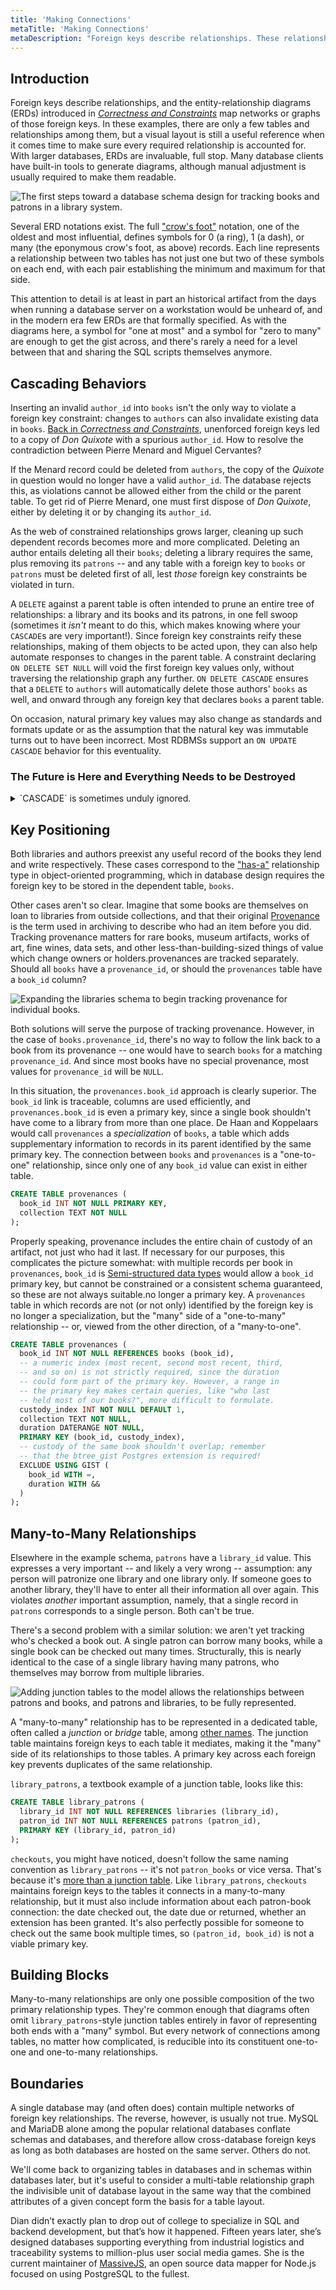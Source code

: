 ```yaml
---
title: 'Making Connections'
metaTitle: 'Making Connections'
metaDescription: "Foreign keys describe relationships. These relationships, and clusters of relationships, in turn define the structure of the database."
---
```

## Introduction

Foreign keys describe relationships, and the entity-relationship diagrams (ERDs) introduced in *[Correctness and Constraints](correctness-constraints#on-the-database-foreign-keys)* map networks or graphs of those foreign keys. In these examples, there are only a few tables and relationships among them, but a visual layout is still a useful reference when it comes time to make sure every required relationship is accounted for. With larger databases, ERDs are invaluable, full stop. Many database clients have built-in tools to generate diagrams, although manual adjustment is usually required to make them readable.

![The first steps toward a database schema design for tracking books and patrons in a library system.](/content/modeling/libraries-initial.png)

Several ERD notations exist. The full ["crow's foot"](http://www2.cs.uregina.ca/~bernatja/crowsfoot.html) notation, one of the oldest and most influential, defines symbols for 0 (a ring), 1 (a dash), or many (the eponymous crow's foot, as above) records. Each line represents a relationship between two tables has not just one but two of these symbols on each end, with each pair establishing the minimum and maximum for that side.

This attention to detail is at least in part an historical artifact from the days when running a database server on a workstation would be unheard of, and in the modern era few ERDs are that formally specified. As with the diagrams here, a symbol for "one at most" and a symbol for "zero to many" are enough to get the gist across, and there's rarely a need for a level between that and sharing the SQL scripts themselves anymore.

## Cascading Behaviors

Inserting an invalid `author_id` into `books` isn't the only way to violate a foreign key constraint: changes to `authors` can also invalidate existing data in `books`. [Back in *Correctness and Constraints*](correctness-constraints#on-the-database-foreign-keys), unenforced foreign keys led to a copy of *Don Quixote* with a spurious `author_id`. How to resolve the contradiction between Pierre Menard and Miguel Cervantes?

If the Menard record could be deleted from `authors`, the copy of the *Quixote* in question would no longer have a valid `author_id`. The database rejects this, as violations cannot be allowed either from the child or the parent table. To get rid of Pierre Menard, one must first dispose of *Don Quixote*, either by deleting it or by changing its `author_id`.

As the web of constrained relationships grows larger, cleaning up such dependent records becomes more and more complicated. Deleting an author entails deleting all their `books`; deleting a library requires the same, plus removing its `patrons` -- and any table with a foreign key to `books` or `patrons` must be deleted first of all, lest *those* foreign key constraints be violated in turn.

A `DELETE` against a parent table is often intended to prune an entire tree of relationships: a library and its books and its patrons, in one fell swoop (sometimes it *isn't* meant to do this, which makes knowing where your `CASCADE`s are very important!). Since foreign key constraints reify these relationships, making of them objects to be acted upon, they can also help automate responses to changes in the parent table. A constraint declaring `ON DELETE SET NULL` will void the first foreign key values only, without traversing the relationship graph any further. `ON DELETE CASCADE` ensures that a `DELETE` to `authors` will automatically delete those authors' `books` as well, and onward through any foreign key that declares `books` a parent table.

On occasion, natural primary key values may also change as standards and formats update or as the assumption that the natural key was immutable turns out to have been incorrect. Most RDBMSs support an `ON UPDATE CASCADE` behavior for this eventuality.

### The Future is Here and Everything Needs to be Destroyed

<details>
<summary>
`CASCADE` is sometimes unduly ignored.
</summary>

Even if real `libraries` or `authors` are never supposed to be deleted (only deactivated, or "soft-deleted"), both automated and manual tests often require a fresh, empty database up front or even for each individual test. Dropping and recreating the database breaks connections, requires elevated permissions, and is the slowest possible solution to boot.

The usual recourse is a "teardown" function or script which deletes anything previous tests might have inserted into the database, table by table. Without `CASCADE` directives, these deletions must be arranged carefully in a [topological sort order](https://en.wikipedia.org/wiki/Topological_sorting) around the relationship graph to avoid ever violating a foreign key constraint. With `CASCADE`s, teardown mostly takes care of itself once you delete records at the center of each of the database's various relationship graphs.
</details>

## Key Positioning

Both libraries and authors preexist any useful record of the books they lend and write respectively. These cases correspond to the ["has-a"](https://en.wikipedia.org/wiki/Has-a) relationship type in object-oriented programming, which in database design requires the foreign key to be stored in the dependent table, `books`.

Other cases aren't so clear. Imagine that some books are themselves on loan to libraries from outside collections, and that their original <footnote><note><a href="https://en.wikipedia.org/wiki/Provenance">Provenance</a> is the term used in archiving to describe who had an item before you did. Tracking provenance matters for rare books, museum artifacts, works of art, fine wines, data sets, and other less-than-building-sized things of value which change owners or holders.</note><text>provenances</text></footnote> are tracked separately. Should all `books` have a `provenance_id`, or should the `provenances` table have a `book_id` column?

![Expanding the libraries schema to begin tracking provenance for individual books.](/content/modeling/libraries-provenances.png)

Both solutions will serve the purpose of tracking provenance. However, in the case of `books.provenance_id`, there's no way to follow the link back to a book from its provenance -- one would have to search `books` for a matching `provenance_id`. And since most books have no special provenance, most values for `provenance_id` will be `NULL`.

In this situation, the `provenances.book_id` approach is clearly superior. The `book_id` link is traceable, columns are used efficiently, and `provenances.book_id` is even a primary key, since a single book shouldn't have come to a library from more than one place. De Haan and Koppelaars would call `provenances` a *specialization* of `books`, a table which adds supplementary information to records in its parent identified by the same primary key. The connection between `books` and `provenances` is a "one-to-one" relationship, since only one of any `book_id` value can exist in either table.

```sql
CREATE TABLE provenances (
  book_id INT NOT NULL PRIMARY KEY,
  collection TEXT NOT NULL
);
```

Properly speaking, provenance includes the entire chain of custody of an artifact, not just who had it last. If necessary for our purposes, this complicates the picture somewhat: with multiple records per book in `provenances`, `book_id` is <footnote><note>[Semi-structured data types](tables-tuples-types#semi-structured-data-types) would allow a `book_id` primary key, but cannot be constrained or a consistent schema guaranteed, so these are not always suitable.</note><text>no longer a primary key</text></footnote>. A `provenances` table in which records are not (or not only) identified by the foreign key is no longer a specialization, but the "many" side of a "one-to-many" relationship -- or, viewed from the other direction, of a "many-to-one".

```sql
CREATE TABLE provenances (
  book_id INT NOT NULL REFERENCES books (book_id),
  -- a numeric index (most recent, second most recent, third,
  -- and so on) is not strictly required, since the duration
  -- could form part of the primary key. However, a range in
  -- the primary key makes certain queries, like "who last
  -- held most of our books?", more difficult to formulate.
  custody_index INT NOT NULL DEFAULT 1,
  collection TEXT NOT NULL,
  duration DATERANGE NOT NULL,
  PRIMARY KEY (book_id, custody_index),
  -- custody of the same book shouldn't overlap; remember
  -- that the btree_gist Postgres extension is required!
  EXCLUDE USING GIST (
    book_id WITH =,
    duration WITH &&
  )
);
```

## Many-to-Many Relationships

Elsewhere in the example schema, `patrons` have a `library_id` value. This expresses a very important -- and likely a very wrong -- assumption: any person will patronize one library and one library only. If someone goes to another library, they'll have to enter all their information all over again. This violates *another* important assumption, namely, that a single record in `patrons` corresponds to a single person. Both can't be true.

There's a second problem with a similar solution: we aren't yet tracking who's checked a book out. A single patron can borrow many books, while a single book can be checked out many times. Structurally, this is nearly identical to the case of a single library having many patrons, who themselves may borrow from multiple libraries.

![Adding junction tables to the model allows the relationships between patrons and books, and patrons and libraries, to be fully represented.](/content/modeling/libraries-full.png)

A "many-to-many" relationship has to be represented in a dedicated table, often called a *junction* or *bridge* table, among [other names](https://en.wikipedia.org/wiki/Associative_entity). The junction table maintains foreign keys to each table it mediates, making it the "many" side of its relationships to those tables. A primary key across each foreign key prevents duplicates of the same relationship.

`library_patrons`, a textbook example of a junction table, looks like this:

```sql
CREATE TABLE library_patrons (
  library_id INT NOT NULL REFERENCES libraries (library_id),
  patron_id INT NOT NULL REFERENCES patrons (patron_id),
  PRIMARY KEY (library_id, patron_id)
);
```

`checkouts`, you might have noticed, doesn't follow the same naming convention as `library_patrons` -- it's not `patron_books` or vice versa. That's because it's [more than a junction table](know-your-problem-space#what-is-important-enough-to-qualify-as-an-entity). Like `library_patrons`, `checkouts` maintains foreign keys to the tables it connects in a many-to-many relationship, but it must also include information about each patron-book connection: the date checked out, the date due or returned, whether an extension has been granted. It's also perfectly possible for someone to check out the same book multiple times, so `(patron_id, book_id)` is not a viable primary key.

## Building Blocks

Many-to-many relationships are only one possible composition of the two primary relationship types. They're common enough that diagrams often omit `library_patrons`-style junction tables entirely in favor of representing both ends with a "many" symbol. But every network of connections among tables, no matter how complicated, is reducible into its constituent one-to-one and one-to-many relationships.

## Boundaries

A single database may (and often does) contain multiple networks of foreign key relationships. The reverse, however, is usually not true. MySQL and MariaDB alone among the popular relational databases conflate schemas and databases, and therefore allow cross-database foreign keys as long as both databases are hosted on the same server. Others do not.

We'll come back to organizing tables in databases and in schemas within databases later, but it's useful to consider a multi-table relationship graph the indivisible unit of database layout in the same way that the combined attributes of a given concept form the basis for a table layout.

<AuthorInfo name="Dian Fay" image="/content/modeling/dmfay.jpg">

Dian didn’t exactly plan to drop out of college to specialize in SQL and backend development, but that’s how it happened. Fifteen years later, she’s designed databases supporting everything from industrial logistics and traceability systems to million-plus user social media games. She is the current maintainer of <a href="https://massivejs.org">MassiveJS</a>, an open source data mapper for Node.js focused on using PostgreSQL to the fullest.

</AuthorInfo>
